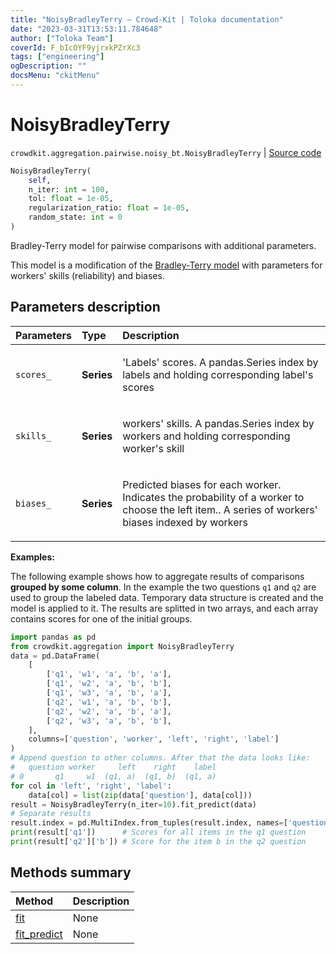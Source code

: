 ```yaml
---
title: "NoisyBradleyTerry — Crowd-Kit | Toloka documentation"
date: "2023-03-31T13:53:11.784648"
author: ["Toloka Team"]
coverId: F_bIcOYF9yjrxkPZrXc3
tags: ["engineering"]
ogDescription: ""
docsMenu: "ckitMenu"
---
```


# NoisyBradleyTerry

`crowdkit.aggregation.pairwise.noisy_bt.NoisyBradleyTerry` | [Source code](https://github.com/Toloka/crowd-kit/blob/v1.2.1/crowdkit/aggregation/pairwise/noisy_bt.py#L16)

```python
NoisyBradleyTerry(
    self,
    n_iter: int = 100,
    tol: float = 1e-05,
    regularization_ratio: float = 1e-05,
    random_state: int = 0
)
```

Bradley-Terry model for pairwise comparisons with additional parameters.

This model is a modification of the [Bradley-Terry model](/docs/crowd-kit/reference/crowdkit.aggregation.pairwise.bradley_terry.BradleyTerry)
with parameters for workers' skills (reliability) and biases.

## Parameters description

| Parameters | Type | Description |
| :----------| :----| :-----------|
`scores_`|**Series**|<p>'Labels' scores. A pandas.Series index by labels and holding corresponding label's scores</p>
`skills_`|**Series**|<p>workers' skills. A pandas.Series index by workers and holding corresponding worker's skill</p>
`biases_`|**Series**|<p>Predicted biases for each worker. Indicates the probability of a worker to choose the left item.. A series of workers' biases indexed by workers</p>

**Examples:**

The following example shows how to aggregate results of comparisons **grouped by some column**.
In the example the two questions `q1` and `q2` are used to group the labeled data.
Temporary data structure is created and the model is applied to it.
The results are splitted in two arrays, and each array contains scores for one of the initial groups.

```python
import pandas as pd
from crowdkit.aggregation import NoisyBradleyTerry
data = pd.DataFrame(
    [
        ['q1', 'w1', 'a', 'b', 'a'],
        ['q1', 'w2', 'a', 'b', 'b'],
        ['q1', 'w3', 'a', 'b', 'a'],
        ['q2', 'w1', 'a', 'b', 'b'],
        ['q2', 'w2', 'a', 'b', 'a'],
        ['q2', 'w3', 'a', 'b', 'b'],
    ],
    columns=['question', 'worker', 'left', 'right', 'label']
)
# Append question to other columns. After that the data looks like:
#   question worker     left    right    label
# 0       q1     w1  (q1, a)  (q1, b)  (q1, a)
for col in 'left', 'right', 'label':
    data[col] = list(zip(data['question'], data[col]))
result = NoisyBradleyTerry(n_iter=10).fit_predict(data)
# Separate results
result.index = pd.MultiIndex.from_tuples(result.index, names=['question', 'label'])
print(result['q1'])      # Scores for all items in the q1 question
print(result['q2']['b']) # Score for the item b in the q2 question
```

## Methods summary

| Method | Description |
| :------| :-----------|
[fit](/docs/crowd-kit/reference/crowdkit.aggregation.pairwise.noisy_bt.NoisyBradleyTerry.fit)| None
[fit_predict](/docs/crowd-kit/reference/crowdkit.aggregation.pairwise.noisy_bt.NoisyBradleyTerry.fit_predict)| None